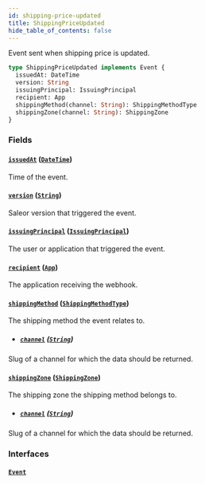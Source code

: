 ```yaml
---
id: shipping-price-updated
title: ShippingPriceUpdated
hide_table_of_contents: false
---
```


Event sent when shipping price is updated.

```graphql
type ShippingPriceUpdated implements Event {
  issuedAt: DateTime
  version: String
  issuingPrincipal: IssuingPrincipal
  recipient: App
  shippingMethod(channel: String): ShippingMethodType
  shippingZone(channel: String): ShippingZone
}
```

### Fields

#### [`issuedAt`](#) ([`DateTime`](../../../developer/api-reference/scalars/date-time))

Time of the event.

#### [`version`](#) ([`String`](../../../developer/api-reference/scalars/string))

Saleor version that triggered the event.

#### [`issuingPrincipal`](#) ([`IssuingPrincipal`](../../../developer/api-reference/unions/issuing-principal))

The user or application that triggered the event.

#### [`recipient`](#) ([`App`](../../../developer/api-reference/objects/app))

The application receiving the webhook.

#### [`shippingMethod`](#) ([`ShippingMethodType`](../../../developer/api-reference/objects/shipping-method-type))

The shipping method the event relates to.

- ##### [`channel`](#) ([`String`](../../../developer/api-reference/scalars/string))

Slug of a channel for which the data should be returned.

#### [`shippingZone`](#) ([`ShippingZone`](../../../developer/api-reference/objects/shipping-zone))

The shipping zone the shipping method belongs to.

- ##### [`channel`](#) ([`String`](../../../developer/api-reference/scalars/string))

Slug of a channel for which the data should be returned.

### Interfaces

#### [`Event`](../../../developer/api-reference/interfaces/event)
